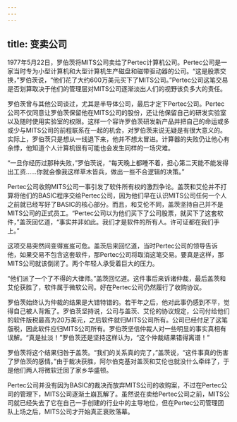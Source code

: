 ```yaml
---
---
---
```

title: 变卖公司
---




1977年5月22日，罗伯茨将MITS公司卖给了Pertec计算机公司。Pertec公司是一家当时专为小型计算机和大型计算机生产磁盘和磁带驱动器的公司。“这是股票交换，”罗伯茨说，“他们花了大约600万美元买下了MITS公司。”Pertec公司这笔交易是否划算取决于他们的管理层对MITS公司逐渐淡出人们的视野该负多大的责任。

罗伯茨曾与其他公司谈过，尤其是半导体公司，最后才定下Pertec公司。Pertec公司不仅同意让罗伯茨保留他在MITS公司的股份，还让他保留自己的研发实验室以及随时使用实验室的权限。这样一个容许罗伯茨研发新产品并把自己的命运或多或少与MITS公司的前程联系在一起的机会，对罗伯茨来说无疑是有很大意义的。实际上，罗伯茨只是想从一线退下来，他并不想太冒进。计算器的失败仍让他心有余悸，他知道个人计算机很有可能也会发生同样的一场灾难。

“一旦你经历过那种失败，”罗伯茨说，“每天晚上都睡不着，担心第二天能不能发得出工资……你就会像我这样草木皆兵，做出一些不合逻辑的决策。”

Pertec公司收购MITS公司一事引发了软件所有权的激烈争论。盖茨和艾伦并不打算将他们的BASIC程序交给Pertec公司，因为他们早在认识MITS公司任何一个人之前就已经写好了BASIC的核心部分。而且，和艾伦不同，盖茨坚持自己并不是MITS公司的正式员工。“Pertec公司以为他们买下了公司股票，就买下了这套软件，”盖茨回忆道，“事实并非如此。我们才是软件的所有人。许可证都在我们手上。”

这项交易突然间变得岌岌可危。盖茨后来回忆道，当时Pertec公司的领导告诉他，如果交易不包含这套软件，那Pertec公司将取消这笔交易。要真是这样，那MITS公司就该倒闭了。两个年轻人承受着巨大的压力。

“他们派了一个了不得的大律师。”盖茨回忆道。这件事后来诉诸仲裁，最后盖茨和艾伦获胜了，软件属于微软公司。好在Pertec公司仍然履行了收购协议。

罗伯茨始终认为仲裁的结果是大错特错的。若干年之后，他对此事仍感到不平，觉得自己被人背叛了。罗伯茨坚持说，公司与盖茨、艾伦的协议规定，公司付给他们的软件版税最高为20万美元，之后软件就归MITS公司所有。公司已经付足了这笔版税，因此软件应归MITS公司所有。罗伯茨坚信仲裁人对一些明显的事实真相有误解。“真是扯淡！”罗伯茨还是坚持这样认为，“这个仲裁结果错得离谱！”

罗伯茨将这个结果归咎于盖茨。“我们的关系真的完了，”盖茨说，“这件事真的伤害了罗伯茨的感情。”由于裁决获胜，阿尔伯克基对盖茨和艾伦也就没什么牵绊了，于是他们两人将微软迁回了家乡华盛顿。

Pertec公司并没有因为BASIC的裁决而放弃MITS公司的收购案，不过在Pertec公司的管理下，MITS公司逐渐土崩瓦解了。虽然说在卖给Pertec公司之前，MITS公司就已经失去了它在自己一手创建的行业中的主导地位，但在Pertec公司管理团队上场之后，MITS公司才开始真正衰败落幕。